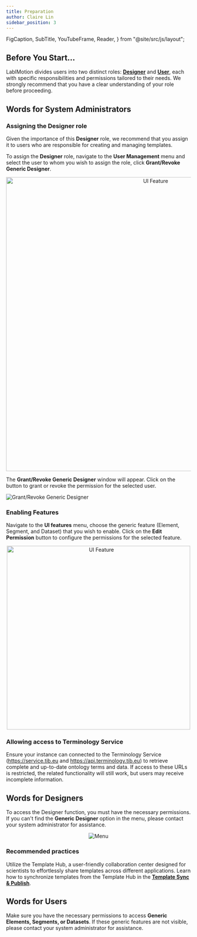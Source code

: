 ```yaml
---
title: Preparation
author: Claire Lin
sidebar_position: 3
---
```


  FigCaption,
  SubTitle,
  YouTubeFrame,
  Reader,
} from "@site/src/js/layout";

## Before You Start...

LabIMotion divides users into two distinct roles: [**Designer**](./designer/index.mdx) and [**User**](./user/index.mdx), each with specific responsibilities and permissions tailored to their needs. We strongly recommend that you have a clear understanding of your role before proceeding.

## Words for **System Administrators**

### Assigning the Designer role

Given the importance of this **Designer** role, we recommend that you assign it to users who are responsible for creating and managing templates.

To assign the **Designer** role, navigate to the **User Management** menu and select the user to whom you wish to assign the role, click **Grant/Revoke Generic Designer**.

<div align="center">
  <img src={permissionManagement} alt="UI Feature" width="800" />
</div>

The **Grant/Revoke Generic Designer** window will appear. Click on the button to grant or revoke the permission for the selected user.

<img src={permissionDesigner} alt="Grant/Revoke Generic Designer" />

### Enabling Features

Navigate to the **UI features** menu, choose the generic feature (Element, Segment, and Dataset) that you wish to enable. Click on the **Edit Permission** <FontAwesomeIcon icon={faPenToSquare} /> button to configure the permissions for the selected feature.

<div align="center">
  <img src={permissionUI} alt="UI Feature" width="500" />
</div>

### Allowing access to Terminology Service

Ensure your instance can connected to the Terminology Service (https://service.tib.eu and https://api.terminology.tib.eu) to retrieve complete and up-to-date ontology terms and data. If access to these URLs is restricted, the related functionality will still work, but users may receive incomplete information.

## Words for **Designers**

To access the Designer function, you must have the necessary permissions. If you can't find the **Generic Designer** option in the menu, please contact your system administrator for assistance.

<div align="center">
  <img src={menu} alt="Menu" />
</div>

### Recommended practices

Utilize the Template Hub, a user-friendly collaboration center designed for scientists to effortlessly share templates across different applications. Learn how to synchronize templates from the Template Hub in the **[Template Sync & Publish](./template-sync-and-publish.mdx)**.

## Words for **Users**

Make sure you have the necessary permissions to access **Generic Elements, Segments, or  Datasets**. If these generic features are not visible, please contact your system administrator for assistance.
